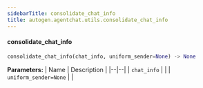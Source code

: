 ```yaml
---
sidebarTitle: consolidate_chat_info
title: autogen.agentchat.utils.consolidate_chat_info
---
```


<code class="doc-symbol doc-symbol-heading doc-symbol-function"></code>
#### consolidate_chat_info
<a href="#autogen.agentchat.utils..consolidate_chat_info" class="headerlink" title="Permanent link"></a>

```python
consolidate_chat_info(chat_info, uniform_sender=None) -> None
```

    

<b>Parameters:</b>
| Name | Description |
|--|--|
| `chat_info` |  |
| `uniform_sender=None` |  |

<br />